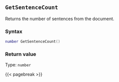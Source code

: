 ## `GetSentenceCount`

Returns the number of sentences from the document.

### Syntax {-}

``` .lua
number GetSentenceCount()
```


### Return value {-}

Type: `number`


{{< pagebreak >}}